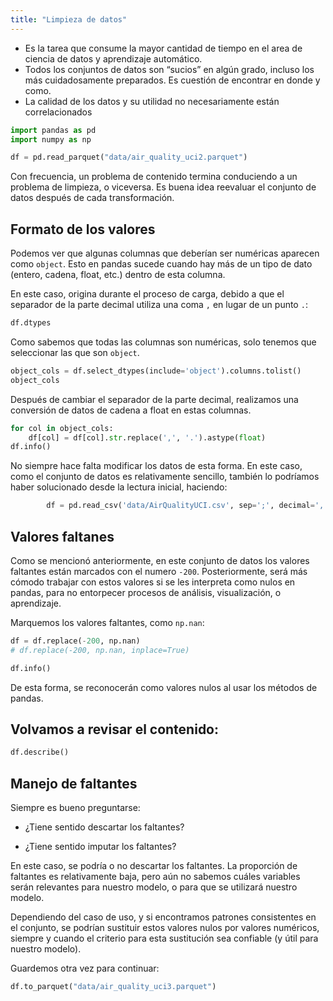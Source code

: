 ```yaml
---
title: "Limpieza de datos"
---
```


-   Es la tarea que consume la mayor cantidad de tiempo en el area de ciencia de datos y aprendizaje automático.
-   Todos los conjuntos de datos son "sucios" en algún grado, incluso los más cuidadosamente preparados. Es cuestión de encontrar en donde y como.
-   La calidad de los datos y su utilidad no necesariamente están correlacionados

```python
import pandas as pd
import numpy as np
```

```python
df = pd.read_parquet("data/air_quality_uci2.parquet")
```

Con frecuencia, un problema de contenido termina conduciendo a un problema de limpieza, o viceversa. Es buena idea reevaluar el conjunto de datos después de cada transformación.

## Formato de los valores

Podemos ver que algunas columnas que deberían ser numéricas aparecen como `object`. Esto en pandas sucede cuando hay más de un tipo de dato (entero, cadena, float, etc.) dentro de esta columna. 

En este caso, origina durante el proceso de carga, debido a que el separador de la parte decimal utiliza una coma `,` en lugar de un punto `.`:

```python
df.dtypes
```

Como sabemos que todas las columnas son numéricas, solo tenemos que seleccionar las que son `object`.

```python
object_cols = df.select_dtypes(include='object').columns.tolist()
object_cols
```

Después de cambiar el separador de la parte decimal, realizamos una conversión de datos de cadena a float en estas columnas.

```python
for col in object_cols:
    df[col] = df[col].str.replace(',', '.').astype(float)
df.info()
```

No siempre hace falta modificar los datos de esta forma. En este caso, como el conjunto de datos es relativamente sencillo, también lo podríamos haber solucionado desde la lectura inicial, haciendo:

``` python
        df = pd.read_csv('data/AirQualityUCI.csv', sep=';', decimal=',')
```

## Valores faltanes

Como se mencionó anteriormente, en este conjunto de datos los valores faltantes están marcados con el numero `-200`. Posteriormente, será más cómodo trabajar con estos valores si se les interpreta como nulos en pandas, para no entorpecer procesos de análisis, visualización, o aprendizaje.

Marquemos los valores faltantes, como `np.nan`:

```python
df = df.replace(-200, np.nan)
# df.replace(-200, np.nan, inplace=True)
```

```python
df.info()
```

De esta forma, se reconocerán como valores nulos al usar los métodos de pandas.

## Volvamos a revisar el contenido:

```python
df.describe()
```

## Manejo de faltantes

Siempre es bueno preguntarse: 

-   ¿Tiene sentido descartar los faltantes?

-   ¿Tiene sentido imputar los faltantes?

En este caso, se podría o no descartar los faltantes. La proporción de faltantes es relativamente baja, pero aún no sabemos cuáles variables serán relevantes para nuestro modelo, o para que se utilizará nuestro modelo. 

Dependiendo del caso de uso, y si encontramos patrones consistentes en el conjunto, se podrían sustituir estos valores nulos por valores numéricos, siempre y cuando el criterio para esta sustitución sea confiable (y útil para nuestro modelo).

Guardemos otra vez para continuar:

```python
df.to_parquet("data/air_quality_uci3.parquet")
```
